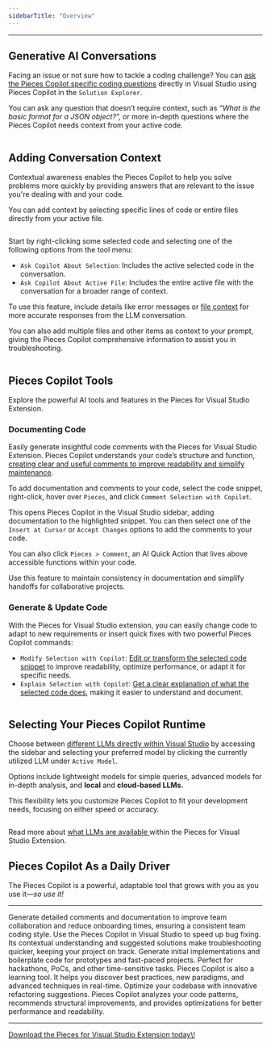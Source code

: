 ```yaml
---
sidebarTitle: "Overview"
---
```


---

## Generative AI Conversations

Facing an issue or not sure how to tackle a coding challenge? You can [ask the Pieces Copilot specific coding questions](https://docs.pieces.app/products/extensions-plugins/visual-studio/copilot/chat) directly in Visual Studio using Pieces Copilot in the `Solution Explorer`.

You can ask any question that doesn’t require context, such as _“What is the basic format for a JSON object?”,_ or more in-depth questions where the Pieces Copilot needs context from your active code.

<img
  className="mx-auto"
/>

## Adding Conversation Context

Contextual awareness enables the Pieces Copilot to help you solve problems more quickly by providing answers that are relevant to the issue you're dealing with and your code.

You can add context by selecting specific lines of code or entire files directly from your active file.

<img
  className="mx-auto"
/>

Start by right-clicking some selected code and selecting one of the following options from the tool menu:

- `Ask Copilot About Selection`: Includes the active selected code in the conversation.
- `Ask Copilot About Active File`: Includes the entire active file with the conversation for a broader range of context.

To use this feature, include details like error messages or [file context](https://docs.pieces.app/products/extensions-plugins/visual-studio/copilot/chat#adding-context-to-copilot-chats) for more accurate responses from the LLM conversation.

You can also add multiple files and other items as context to your prompt, giving the Pieces Copilot comprehensive information to assist you in troubleshooting.

<img
  className="mx-auto"
/>

## Pieces Copilot Tools

Explore the powerful AI tools and features in the Pieces for Visual Studio Extension.

### Documenting Code

Easily generate insightful code comments with the Pieces for Visual Studio Extension. Pieces Copilot understands your code’s structure and function, [creating clear and useful comments to improve readability and simplify maintenance](https://docs.pieces.app/products/extensions-plugins/visual-studio/copilot/documenting-code#commenting-code-selections-with-pieces-copilot).

To add documentation and comments to your code, select the code snippet, right-click, hover over `Pieces`, and click `Comment Selection with Copilot`.

This opens Pieces Copilot in the Visual Studio sidebar, adding documentation to the highlighted snippet. You can then select one of the `Insert at Cursor` or `Accept Changes` options to add the comments to your code.

You can also click `Pieces > Comment`, an AI Quick Action that lives above accessible functions within your code.

<info>
  Use this feature to maintain consistency in documentation and simplify handoffs for collaborative projects.
</info>

### Generate & Update Code

With the Pieces for Visual Studio extension, you can easily change code to adapt to new requirements or insert quick fixes with two powerful Pieces Copilot commands:

- `Modify Selection with Copilot`: [Edit or transform the selected code snippet](https://docs.pieces.app/products/extensions-plugins/visual-studio/copilot/refactoring#modifying-your-code-with-pieces-copilot) to improve readability, optimize performance, or adapt it for specific needs.
- `Explain Selection with Copilot`: [Get a clear explanation of what the selected code does](https://docs.pieces.app/products/extensions-plugins/visual-studio/copilot/chat#accessing-pieces-copilot-in-vs-code), making it easier to understand and document.

<img
  className="mx-auto"
/>

## Selecting Your Pieces Copilot Runtime

Choose between [different LLMs directly within Visual Studio](https://docs.pieces.app/products/extensions-plugins/visual-studio/copilot/llm-settings) by accessing the sidebar and selecting your preferred model by clicking the currently utilized LLM under `Active Model`.

Options include lightweight models for simple queries, advanced models for in-depth analysis, and **local** and **cloud-based LLMs.**

This flexibility lets you customize Pieces Copilot to fit your development needs, focusing on either speed or accuracy.

<img
  className="mx-auto"
/>

Read more about [what LLMs are available ](https://docs.pieces.app/products/extensions-plugins/visual-studio/configuration#supported-llms)within the Pieces for Visual Studio Extension.

## Pieces Copilot As a Daily Driver

The Pieces Copilot is a powerful, adaptable tool that grows with you as you use it—_so use it\!_

---

<AccordionGroup>
  <Accordion title="Collaborative Coding Made Easy">
    Generate detailed comments and documentation to improve team collaboration and reduce onboarding times, ensuring a consistent team coding style.
  </Accordion>
  <Accordion title="Troubleshoot and Resolve Bugs Swiftly">
    Use the Pieces Copilot in Visual Studio to speed up bug fixing. Its contextual understanding and suggested solutions make troubleshooting quicker, keeping your project on track.
  </Accordion>
  <Accordion title="Quick Prototyping">
    Generate initial implementations and boilerplate code for prototypes and fast-paced projects. Perfect for hackathons, PoCs, and other time-sensitive tasks.
  </Accordion>
  <Accordion title="Skill Enhancement">
    Pieces Copilot is also a learning tool. It helps you discover best practices, new paradigms, and advanced techniques in real-time.
  </Accordion>
  <Accordion title="Efficient Code Refactoring">
    Optimize your codebase with innovative refactoring suggestions. Pieces Copilot analyzes your code patterns, recommends structural improvements, and provides optimizations for better performance and readability.
  </Accordion>
</AccordionGroup>

---

<a target="_blank" href="https://marketplace.visualstudio.com/items?itemName=MeshIntelligentTechnologiesInc.PiecesVisualStudio">
Download the Pieces for Visual Studio Extension today\!</a>